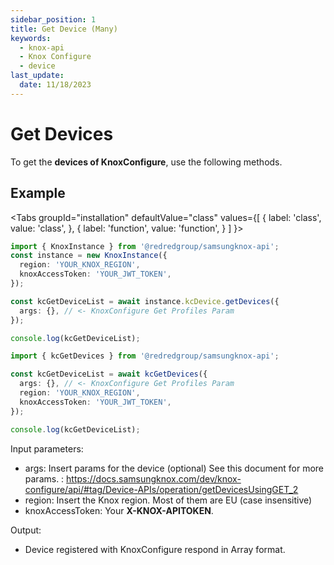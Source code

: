 ```yaml
---
sidebar_position: 1
title: Get Device (Many)
keywords:
  - knox-api
  - Knox Configure
  - device
last_update:
  date: 11/18/2023
---
```



# Get Devices

To get the **devices of KnoxConfigure**, use the following methods.

## Example

<Tabs
  groupId="installation"
  defaultValue="class"
  values={[
    { label: 'class', value: 'class', },
    { label: 'function', value: 'function', }
  ]
}>
<TabItem value="class">

```ts
import { KnoxInstance } from '@redredgroup/samsungknox-api';
const instance = new KnoxInstance({
  region: 'YOUR_KNOX_REGION',
  knoxAccessToken: 'YOUR_JWT_TOKEN',
});

const kcGetDeviceList = await instance.kcDevice.getDevices({
  args: {}, // <- KnoxConfigure Get Profiles Param
});

console.log(kcGetDeviceList);
```

</TabItem>

<TabItem value="function">

```ts
import { kcGetDevices } from '@redredgroup/samsungknox-api';

const kcGetDeviceList = await kcGetDevices({
  args: {}, // <- KnoxConfigure Get Profiles Param
  region: 'YOUR_KNOX_REGION',
  knoxAccessToken: 'YOUR_JWT_TOKEN',
});

console.log(kcGetDeviceList);
```

</TabItem>
</Tabs>

Input parameters:

- args: Insert params for the device (optional) See this document for more params. : https://docs.samsungknox.com/dev/knox-configure/api/#tag/Device-APIs/operation/getDevicesUsingGET_2
- region: Insert the Knox region. Most of them are EU (case insensitive)
- knoxAccessToken: Your **X-KNOX-APITOKEN**.

Output:

- Device registered with KnoxConfigure respond in Array format.

